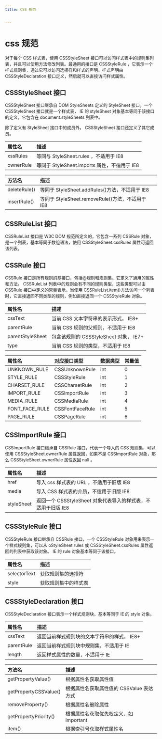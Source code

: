 ```yaml
---
title: CSS 规范


---
```


# css 规范

对于每个 CSS 样式表，使用 CSSStyleSheet 接口可以访问样式表中的规则集列表，并且可以使用方法修改列表。最通用的接口是 CSSStyleRule ，它表示一个样式规则集，通过它可以访问选择符和样式的声明。样式声明由 CSSStyleDeclaration 接口定义，然后就可以直接访问样式属性。

## CSSStyleSheet 接口

CSSStyleSheet 接口继承自 DOM
StyleSheets 定义的 StyleSheet 接口。一个 CSSStyleSheet 接口就是一个样式表， IE 的 styleSheet 对象基本等同于该接口的定义，它包含在 document.styleSheets 列表中。

除了定义有 StyleSheet 接口中的成员外， CSSStyleSheet 接口还定义了其它成员。

| 属性名    | 描述                                         |
| :-------- | :------------------------------------------- |
| xssRules  | 等同与 StyleSheet.rules ，不适用于 IE8       |
| ownerRule | 等同于 StyleSheet.imports 属性，不适用于 IE8 |

| 方法名       | 描述                                             |
| :----------- | :----------------------------------------------- |
| deleteRule() | 等同于 StyleSheet.addRules()方法，不适用于 IE8   |
| insertRule() | 等同于 StyleSheet.removeRule()方法，不适用于 IE8 |

## CSSRuleList 接口

CSSRuleList 接口是 W3C DOM 规范所定义的，它包含一系列 CSSRule 对象，是一个列表，基本等同于数组语法，使用 CSSStyleSheet.cssRules 属性可返回该列表。

## CSSRule 接口

CSSRule 接口是所有规则的基接口，包括@规则和规则集。它定义了通用的属性和方法。 CSSRuleList 列表中的规则会有不同的规则类型，这些类型可以由 CSSRule 接口中定义的常量表示。当使用 CSSRuleList.item()方法访问一个列表时，它直接返回不同类型的规则，例如直接返回一个 CSSStyleRule 对象。

| 属性名           | 描述                                   |
| :--------------- | :------------------------------------- |
| cssText          | 当前 CSS 文本字符串的表示形式， IE8+   |
| parentRule       | 当前 CSS 规则的父规则，不适用于 IE8    |
| parentStyleSheet | 包含该规则的 CSSStyleSheet 对象， IE7+ |
| type             | 当前 CSS 规则的类型，不适用于 IE8      |

| 属性名         | 对应接口类型    | 数据类型 | 常量值 |
| :------------- | :-------------- | :------- | :----- |
| UNKNOWN_RULE   | CSSUnknownRule  | int      | 0      |
| STYLE_RULE     | CSSStyleRule    | int      | 1      |
| CHARSET_RULE   | CSSCharsetRule  | int      | 2      |
| IMPORT_RULE    | CSSImportRule   | int      | 3      |
| MEDIA_RULE     | CSSMediaRule    | int      | 4      |
| FONT_FACE_RULE | CSSFontFaceRule | int      | 5      |
| PAGE_RULE      | CSSPageRule     | int      | 6      |

## CSSImportRule 接口

CSSImportRule 接口继承自 CSSRule 接口，代表一个导入的 CSS 规则集，可以使用 CSSStyleSheet.ownerRule 属性返回，如果不是 CSSImportRule 对象，那么 CSSStyleSheet.ownerRule 属性返回 null 。

| 属性名     | 描述                                                          |
| :--------- | :------------------------------------------------------------ |
| href       | 导入 css 样式表的 URL ，不适用于旧版 IE8                      |
| media      | 导入 CSS 样式表的介质，不适用于旧版 IE8                       |
| styleSheet | 返回一个 CSSStyleSheet 对象代表导入的样式表，不适用于旧版 IE8 |

## CSSStyleRule 接口

CSSStyleRule 接口继承自 CSSRule 接口，一个 CSSStyleRule 对象用来表示一个样式规则集，可以从 oStyleSheet.rules 或 CSSStyleSheet.cssRules 属性返回的列表中获取该对象。 IE 的 rule 对象基本等同于该接口。

| 属性名       | 描述                 |
| :----------- | :------------------- |
| selectorText | 获取规则集的选择符   |
| style        | 获取规则集中的样式表 |

## CSSStyleDeclaration 接口

CSSStyleDeclaration 接口表示一个样式规则块，基本等同于 IE 的 style 对象。

| 属性名     | 描述                                        |
| :--------- | :------------------------------------------ |
| xssText    | 返回当前样式规则块的文本字符串的样式， IE8+ |
| parentRule | 返回当前样式规则块中规则集，不适用于 IE     |
| length     | 返回样式属性的数量，不适用于 IE             |

| 方法名                | 描述                                     |
| :-------------------- | :--------------------------------------- |
| getPropertyValue()    | 根据属性名获取属性值                     |
| getPropertyCSSValue() | 根据属性名获取属性值的 CSSValue 表达方式 |
| removeProperty()      | 根据属性名删除属性                       |
| getPropertyPriority() | 根据属性名获取优先权定义，如 important   |
| item()                | 根据索引号获取样式属性名                 |

            